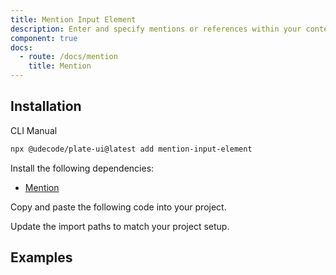 ```yaml
---
title: Mention Input Element
description: Enter and specify mentions or references within your content.
component: true
docs:
  - route: /docs/mention
    title: Mention
---
```


## Installation

<Tabs defaultValue="cli">

<TabsList>
<TabsTrigger value="cli">CLI</TabsTrigger>
<TabsTrigger value="manual">Manual</TabsTrigger>
</TabsList>
<TabsContent value="cli">

```bash
npx @udecode/plate-ui@latest add mention-input-element
```

</TabsContent>

<TabsContent value="manual">

<Steps>

<Step>

Install the following dependencies:

- [Mention](/docs/combobox)

</Step>

<Step>

Copy and paste the following code into your project.

</Step>

<ComponentSource name="mention-input-element" />

<Step>

Update the import paths to match your project setup.

</Step>

</Steps>

</TabsContent>

</Tabs>

## Examples

<ComponentPreview name="playground-demo" id="mention" />

<ComponentSource src="../../templates/plate-playground-template/src/lib/plate/plate-plugins.ts" />
